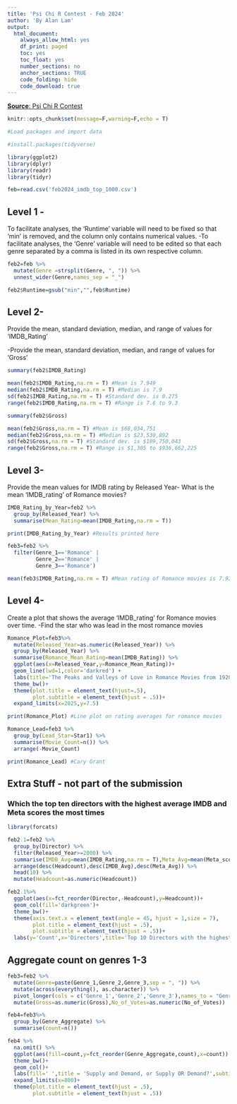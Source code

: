 ```yaml
---
title: 'Psi Chi R Contest - Feb 2024'
author: 'By Alan Lam'
output:
  html_document:
    always_allow_html: yes
    df_print: paged
    toc: yes
    toc_float: yes
    number_sections: no
    anchor_sections: TRUE
    code_folding: hide
    code_download: true
---
```


[**Source**: Psi Chi R Contest](https://osf.io/mzkft/)


```r
knitr::opts_chunk$set(message=F,warning=F,echo = T)
```

```r
#Load packages and import data

#install.packages(tidyverse)

library(ggplot2)
library(dplyr)
library(readr)
library(tidyr)

feb=read.csv('feb2024_imdb_top_1000.csv')
```


## Level 1 -
To facilitate analyses, the ‘Runtime’ variable will need to be fixed so that ‘min’ is removed, and the column only contains numerical values. 
-To facilitate analyses, the ‘Genre’ variable will need to be edited so that each genre separated by a comma is listed in its own respective column.

```r
feb2=feb %>% 
  mutate(Genre =strsplit(Genre, ", ")) %>% 
  unnest_wider(Genre,names_sep = "_")

feb2$Runtime=gsub("min","",feb$Runtime) 


```


## Level 2-
Provide the mean, standard deviation, median, and range of values for ‘IMDB_Rating’

-Provide the mean, standard deviation, median, and range of values for ‘Gross’

```r
summary(feb2$IMDB_Rating)

mean(feb2$IMDB_Rating,na.rm = T) #Mean is 7.949
median(feb2$IMDB_Rating,na.rm = T) #Median is 7.9
sd(feb2$IMDB_Rating,na.rm = T) #Standard dev. is 0.275
range(feb2$IMDB_Rating,na.rm = T) #Range is 7.6 to 9.3

summary(feb2$Gross)

mean(feb2$Gross,na.rm = T) #Mean is $68,034,751
median(feb2$Gross,na.rm = T) #Median is $23,530,892
sd(feb2$Gross,na.rm = T) #Standard dev. is $109,750,043
range(feb2$Gross,na.rm = T) #Range is $1,305 to $936,662,225

```


## Level 3-
Provide the mean values for IMDB rating by Released Year-
What is the mean ‘IMDB_rating’ of Romance movies?

```r
IMDB_Rating_by_Year=feb2 %>% 
  group_by(Released_Year) %>% 
  summarise(Mean_Rating=mean(IMDB_Rating,na.rm = T))

print(IMDB_Rating_by_Year) #Results printed here

feb3=feb2 %>% 
  filter(Genre_1=='Romance' |
         Genre_2=='Romance' |
         Genre_3=='Romance')

mean(feb3$IMDB_Rating,na.rm = T) #Mean rating of Romance movies is 7.9256

```

## Level 4-
Create a plot that shows the average ‘IMDB_rating’ for Romance movies over time.
-Find the star who was lead in the most romance movies

```r

Romance_Plot=feb3%>% 
  mutate(Released_Year=as.numeric(Released_Year)) %>%
  group_by(Released_Year) %>% 
  summarise(Romance_Mean_Rating=mean(IMDB_Rating)) %>% 
  ggplot(aes(x=Released_Year,y=Romance_Mean_Rating))+
  geom_line(lwd=1,color='darkred') +
  labs(title='The Peaks and Valleys of Love in Romance Movies from 1920 to 2020',subtitle ='Looking at years with the highest and lowest average IMDB ratings',x='Release Years',y='Average IMDB Rating')+
  theme_bw()+
  theme(plot.title = element_text(hjust=.5),
        plot.subtitle = element_text(hjust = .5))+
  expand_limits(x=2025,y=7.5)

print(Romance_Plot) #Line plot on rating averages for romance movies

Romance_Lead=feb3 %>% 
  group_by(Lead_Star=Star1) %>% 
  summarise(Movie_Count=n()) %>% 
  arrange(-Movie_Count)

print(Romance_Lead) #Cary Grant
```

## Extra Stuff - not part of the submission

### Which the top ten directors with the highest average IMDB and Meta scores the most times
```r
library(forcats)

feb2.1=feb2 %>% 
  group_by(Director) %>% 
  filter(Released_Year>=2000) %>% 
  summarise(IMDB_Avg=mean(IMDB_Rating,na.rm = T),Meta_Avg=mean(Meta_score,na.rm = T),Headcount=n()) %>% 
  arrange(desc(Headcount),desc(IMDB_Avg),desc(Meta_Avg)) %>% 
  head(10) %>% 
  mutate(Headcount=as.numeric(Headcount))
```

```r
feb2.1%>% 
  ggplot(aes(x=fct_reorder(Director,-Headcount),y=Headcount))+
  geom_col(fill='darkgreen')+
  theme_bw()+
  theme(axis.text.x = element_text(angle = 45, hjust = 1,size = 7),
        plot.title = element_text(hjust = .5),
        plot.subtitle = element_text(hjust = .5))+
  labs(y='Count',x='Directors',title='Top 10 Directors with the highest average IMDB and Meta ratings',subtitle = 'Looking at directors starting from year 2000 to now' )
```

## Aggregate count on genres 1-3
```r
feb3=feb2 %>% 
  mutate(Genre=paste(Genre_1,Genre_2,Genre_3,sep = ", ")) %>% 
  mutate(across(everything(), as.character)) %>% 
  pivot_longer(cols = c('Genre_1','Genre_2','Genre_3'),names_to = "Genre_column",values_to = "Genre_Aggregate") %>% 
  mutate(Gross=as.numeric(Gross),No_of_Votes=as.numeric(No_of_Votes))

feb4=feb3%>% 
  group_by(Genre_Aggregate) %>% 
  summarise(count=n())

feb4 %>% 
  na.omit() %>% 
  ggplot(aes(fill=count,y=fct_reorder(Genre_Aggregate,count),x=count)) +
  theme_bw()+
  geom_col()+
  labs(fill=' ',title = 'Supply and Demand, or Supply OR Demand?',subtitle = 'Looking at genres that gets the most, and the least, production',y='Genres',x='Production Count' )+
  expand_limits(x=800)+
  theme(plot.title = element_text(hjust = .5),
        plot.subtitle = element_text(hjust = .5))

```


